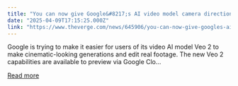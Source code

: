 ```yaml
---
title: "You can now give Google&#8217;s AI video model camera directions"
date: "2025-04-09T17:15:25.000Z"
link: "https://www.theverge.com/news/645906/you-can-now-give-googles-ai-video-model-camera-directions"
---
```


Google is trying to make it easier for users of its video AI model Veo 2 to make cinematic-looking generations and edit real footage. The new Veo 2 capabilities are available to preview via Google Clo...

[Read more](https://www.theverge.com/news/645906/you-can-now-give-googles-ai-video-model-camera-directions)
